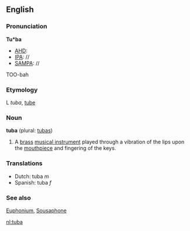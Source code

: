 ==English==
{{wikipedia}}
===Pronunciation===
'''Tu*ba'''
*[[AHD]]:
*[[IPA]]: //
*[[SAMPA]]: //
TOO-bah

===Etymology===
L ''tuba'', [[tube]]

===Noun===
'''tuba''' (plural: [[tubas]])

# A [[brass]] [[musical instrument]] played through a vibration of the lips upon the [[mouthpiece]] and fingering of the keys.

===Translations===
*Dutch: tuba ''m''
*Spanish: tuba ''f''

===See also===
[[Euphonium]], [[Sousaphone]]

[[nl:tuba]]